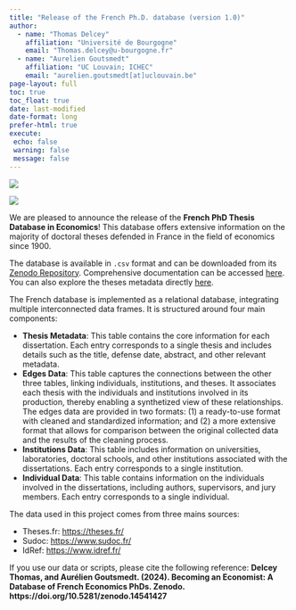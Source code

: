 ```yaml
---
title: "Release of the French Ph.D. database (version 1.0)"
author: 
  - name: "Thomas Delcey"
    affiliation: "Université de Bourgogne"
    email: "Thomas.delcey@u-bourgogne.fr"
  - name: "Aurelien Goutsmedt"
    affiliation: "UC Louvain; ICHEC"
    email: "aurelien.goutsmedt[at]uclouvain.be" 
page-layout: full
toc: true
toc_float: true
date: last-modified
date-format: long
prefer-html: true
execute:
 echo: false
 warning: false
 message: false
---
```


::: {.column-margin}
![](../../assets/french_logo.png)
::: 

[![](https://zenodo.org/badge/DOI/10.5281/zenodo.14541427.svg)](https://doi.org/10.5281/zenodo.14541427){fig-align=center}

We are pleased to announce the release of the **French PhD Thesis Database in Economics**! This database offers extensive information on the majority of doctoral theses defended in France in the field of economics since 1900.

The database is available in `.csv` format and can be downloaded from its [Zenodo Repository](https://doi.org/10.5281/zenodo.14541427). Comprehensive documentation can be accessed [here](../../documentation/french/). You can also explore the theses metadata directly [here](../../data/french_data.html).

The French database is implemented as a relational database, integrating multiple interconnected data frames. It is structured around four main components:

- **Thesis Metadata**: This table contains the core information for each dissertation. Each entry corresponds to a single thesis and includes details such as the title, defense date, abstract, and other relevant metadata.
- **Edges Data**: This table captures the connections between the other three tables, linking individuals, institutions, and theses. It associates each thesis with the individuals and institutions involved in its production, thereby enabling a synthetized view of these relationships. The edges data are provided in two formats: (1) a ready-to-use format with cleaned and standardized information; and (2) a more   extensive format that allows for comparison between the original  collected data and the results of the cleaning process.
- **Institutions Data**: This table includes information on universities, laboratories, doctoral schools, and other institutions associated with the dissertations. Each entry corresponds to a single institution.
- **Individual Data**: This table contains information on the individuals involved in the dissertations, including authors, supervisors, and jury members. Each entry corresponds to a single individual.

The data used in this project comes from three mains sources: 

- Theses.fr: [https://theses.fr/](https://theses.fr/)
- Sudoc:  [https://www.sudoc.fr/](https://www.sudoc.fr/)
- IdRef:  [https://www.idref.fr/](https://www.idref.fr/)

If you use our data or scripts, please cite the following reference: **Delcey Thomas, and Aurélien Goutsmedt. (2024). Becoming an Economist: A Database of French Economics PhDs. Zenodo. https://doi.org/10.5281/zenodo.14541427**

